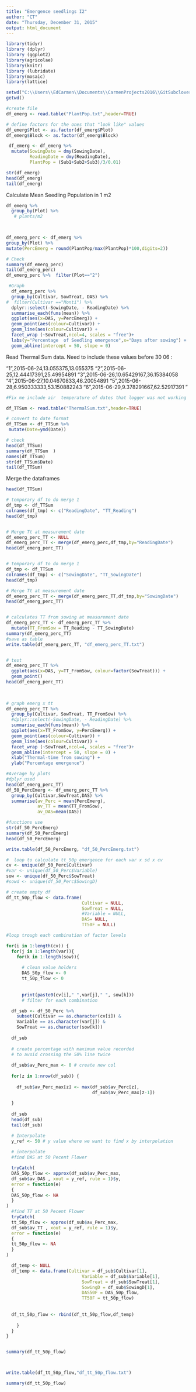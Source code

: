 ```yaml
---
title: "Emergence seedlings I2"
author: "CT"
date: "Thursday, December 31, 2015"
output: html_document
---
```


```r
library(tidyr)
library (dplyr)
library (ggplot2)
library(agricolae)
library(knitr)
library (lubridate)
library(mosaic)
library(lattice)
```


```r
setwd("C:\\Users\\EdCarmen\\Documents\\CarmenProjects2016\\GitSubclover")
getwd()

#create file
df_emerg <- read.table("PlantPop.txt",header=TRUE)

# define factors for the ones that "look like" values
df_emerg$Plot <- as.factor(df_emerg$Plot)
df_emerg$Block <- as.factor(df_emerg$Block)

 df_emerg <- df_emerg %>%
  mutate(SowingDate = dmy(SowingDate), 
         ReadingDate = dmy(ReadingDate),
         PlantPop = (Sub1+Sub2+Sub3)/3/0.01)

str(df_emerg)
head(df_emerg)
tail(df_emerg)
```

Calculate Mean Seedling Population in 1 m2  

```r

df_emerg %>%
  group_by(Plot) %>%
   # plants/m2

  

```


```r

df_emerg_perc <- df_emerg %>%
group_by(Plot) %>%
mutate(PercEmerg = round(PlantPop/max(PlantPop)*100,digits=2))

# Check
summary(df_emerg_perc)
tail(df_emerg_perc)
df_emerg_perc %>%  filter(Plot=="2")

 #Graph         
  df_emerg_perc %>%
  group_by(Cultivar, SowTreat, DAS) %>%
#  filter(Cultivar =="Monti") %>%
  dplyr::select(-SowingDate, - ReadingDate) %>%
  summarise_each(funs(mean)) %>%
  ggplot(aes(x=DAS, y=PercEmerg)) + 
  geom_point(aes(colour=Cultivar)) +
  geom_line(aes(colour=Cultivar)) +
  facet_wrap (~SowTreat,ncol=4, scales = "free")+
  labs(y="Percentage  of Seedling emergence",x="Days after sowing") +
  geom_abline(intercept = 50, slope = 0)

```

Read Thermal Sum data. Need to include these values before 30 06 : 

"1",2015-06-24,13.055375,13.055375
"2",2015-06-25,12.44417391,25.49954891
"3",2015-06-26,10.65429167,36.15384058
"4",2015-06-27,10.04670833,46.20054891
"5",2015-06-28,6.950333333,53.150882243
"6",2015-06-29,9.378291667,62.52917391
"


```r
#Fix me include air  temperature of dates that logger was not working 

df_TTSum <- read.table("ThermalSum.txt",header=TRUE)

# convert to date format
df_TTSum <- df_TTSum %>%
 mutate(Date=ymd(Date))

# check
head(df_TTSum)
summary(df_TTSum  )
names(df_TTSum)
str(df_TTSum$Date)
tail(df_TTSum)

```

Merge the dataframes 

```r

head(df_TTSum)

# temporary df to do merge 1
df_tmp <- df_TTSum
colnames(df_tmp) <- c("ReadingDate", "TT_Reading")
head(df_tmp)


# Merge Tt at measurement date
df_emerg_perc_TT <- NULL
df_emerg_perc_TT <- merge(df_emerg_perc,df_tmp,by="ReadingDate")
head(df_emerg_perc_TT)


# temporary df to do merge 1
df_tmp <- df_TTSum
colnames(df_tmp) <- c("SowingDate", "TT_SowingDate")
head(df_tmp)

# Merge Tt at measurement date
df_emerg_perc_TT <- merge(df_emerg_perc_TT,df_tmp,by="SowingDate")
head(df_emerg_perc_TT)


# calculates TT from sowing at measurement date
df_emerg_perc_TT <- df_emerg_perc_TT %>%
  mutate(TT_FromSow = TT_Reading - TT_SowingDate)
summary(df_emerg_perc_TT)
#save as table 
write.table(df_emerg_perc_TT, "df_emerg_perc_TT.txt")


# test
df_emerg_perc_TT %>%
  ggplot(aes(x=DAS, y=TT_FromSow, colour=factor(SowTreat))) +
  geom_point()
head(df_emerg_perc_TT)
        
       

# graph emerg x tt
df_emerg_perc_TT %>%
  group_by(Cultivar, SowTreat, TT_FromSow) %>%
  #dplyr::select(-SowingDate, - ReadingDate) %>%
  summarise_each(funs(mean)) %>%
  ggplot(aes(x=TT_FromSow, y=PercEmerg)) + 
  geom_point(aes(colour=Cultivar)) +
  geom_line(aes(colour=Cultivar)) +
  facet_wrap (~SowTreat,ncol=4, scales = "free")+
  geom_abline(intercept = 50, slope = 0) +
  xlab("Thermal-time from sowing") +
  ylab("Percentage emergence")

```

```r
#Average by plots
#dplyr used
head(df_emerg_perc_TT)
df_50_PercEmerg <- df_emerg_perc_TT %>%
  group_by(Cultivar,SowTreat,DAS) %>%
  summarise(av_Perc = mean(PercEmerg), 
            av_TT = mean(TT_FromSow),
            av_DAS=mean(DAS))

#functions use
str(df_50_PercEmerg)
summary(df_50_PercEmerg)
head(df_50_PercEmerg)

write.table(df_50_PercEmerg, "df_50_PercEmerg.txt")

#  loop to calculate tt_50p_emergence for each var x sd x cv
cv <- unique(df_50_Perc$Cultivar)
#var <- unique(df_50_Perc$Variable)
sow <- unique(df_50_Perc$SowTreat)
#sowd <- unique(df_50_Perc$SowingD)

# create empty df
df_tt_50p_flow <- data.frame(
                             Cultivar = NULL, 
                             SowTreat = NULL,
                             #Variable = NULL, 
                             DAS= NULL,
                             TT50F = NULL)

#loop trough each combination of factor levels

for(i in 1:length(cv)) {
  for(j in 1:length(var)){
    for(k in 1:length(sow)){
      
      # clean value holders
      DAS_50p_flow <- 0
      tt_50p_flow <- 0
      
    
      print(paste0(cv[i]," ",var[j]," ", sow[k]))
      # filter for each combination

  df_sub <- df_50_Perc %>%
    subset(Cultivar == as.character(cv[i]) &
    Variable == as.character(var[j]) &
    SowTreat == as.character(sow[k]))
  
  df_sub
  
  # create percentage with maximum value recorded 
  # to avoid crossing the 50% line twice
  
  df_sub$av_Perc_max <- 0 # create new col
  
  for(z in 1:nrow(df_sub)) {
    
    df_sub$av_Perc_max[z] <- max(df_sub$av_Perc[z],
                                 df_sub$av_Perc_max[z-1])
    
  }
  
  df_sub
  head(df_sub)
  tail(df_sub)

  # Interpolate 
  y_ref <- 50 # y value where we want to find x by interpolation
  
  # interpolate
  #find DAS at 50 Pecent Flower 

  tryCatch(  
  DAS_50p_flow <- approx(df_sub$av_Perc_max, 
  df_sub$av_DAS , xout = y_ref, rule = 1)$y,
  error = function(e) 
  {
  DAS_50p_flow <- NA
  }
)
  #find TT at 50 Pecent Flower
  tryCatch(  
  tt_50p_flow <- approx(df_sub$av_Perc_max, 
  df_sub$av_TT , xout = y_ref, rule = 1)$y,
  error = function(e) 
  {
  tt_50p_flow <- NA
  }
)

  df_temp <- NULL
  df_temp <- data.frame(Cultivar = df_sub$Cultivar[1],
                             Variable = df_sub$Variable[1], 
                             SowTreat = df_sub$SowTreat[1],
                             SowingD = df_sub$SowingD[1], 
                             DAS50F = DAS_50p_flow,
                             TT50F = tt_50p_flow)
                        
  
  df_tt_50p_flow <- rbind(df_tt_50p_flow,df_temp)
      
    } 
  }
}


summary(df_tt_50p_flow)



write.table(df_tt_50p_flow,"df_tt_50p_flow.txt")

summary(df_tt_50p_flow)


```





